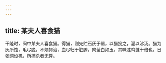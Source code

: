 ```yaml
---
---
---
```

title: 某夫人喜食猫
---



干隆时，闽中某夫人喜食猫。得猫，则先贮石灰于罂，以猫投之，灌以沸汤。猫为灰所蚀，毛尽脱，不烦挦治，血尽归于脏腑，肉莹白如玉，其味胜鸡雏十倍也。日张网设机，所捕杀者无算。
